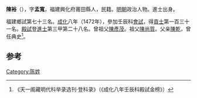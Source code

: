 {{Otheruses|other=名为陈裕的其他人物|陈裕}}

'''陳裕'''（{{bd|1426年||？}}），字'''孟寬'''，福建興化府莆田縣人，民籍。[[明朝|明朝]]政治人物。進士出身。

福建鄉試第七十三名。[[成化|成化]]八年（1472年），參加壬辰科[[會試|會試]]，得[[貢士|貢士]]第一百三十一名。[[殿試|殿試]]登[[進士|進士]]第三甲第二十八名。曾祖父[[陳彥茂|陳彥茂]]。祖父[[陳尚質|陳尚質]]。父亲[[陳乾|陳乾]]，曾任典史<ref>《天一阁藏明代科举录选刊·登科录》（《成化八年壬辰科殿試金榜》）</ref>。

==参考==
{{reflist}}

{{成化八年壬辰科殿試金榜}}

{{Authority control}}

{{DEFAULTSORT:}}
[[Category:陈姓|Category:陈姓]]


{{明朝人物小作品}}